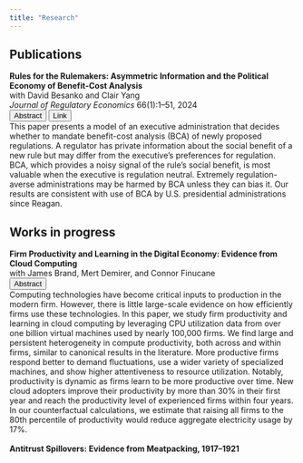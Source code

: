 ```yaml
---
title: "Research"
---
```


## Publications
| **Rules for the Rulemakers: Asymmetric Information and the Political Economy of Benefit-Cost Analysis**
| with David Besanko and Clair Yang
| *Journal of Regulatory Economics* 66(1):1--51, 2024
```{=html}
  <button class="btn-sm" type="button" data-bs-toggle="collapse" data-bs-target="#a-rules" aria-expanded="false" aria-controls="a-rules">
            Abstract
  </button>
  <a href="files/besanko-kreps-yang_bca.pdf">
  <button class="btn-sm" type="button">
            Link
  </button>
  </a>
  
<div class="collapse gap-1" id="a-rules">
  <div class="card card-body">
    This paper presents a model of an executive administration that decides whether to mandate benefit-cost analysis (BCA) of newly proposed regulations. A regulator has private information about the social benefit of a new rule but may differ from the executive’s preferences for regulation. BCA, which provides a noisy signal of the rule’s social benefit, is most valuable when the executive is regulation neutral. Extremely regulation-averse administrations may be harmed by BCA unless they can bias it. Our results are consistent with use of BCA by U.S. presidential administrations since Reagan.
  </div>
</div>
```

## Works in progress

| **Firm Productivity and Learning in the Digital Economy: Evidence from Cloud Computing**
| with James Brand, Mert Demirer, and Connor Finucane
```{=html}
  <button class="btn-sm" type="button" data-bs-toggle="collapse" data-bs-target="#a-cloud-prod" aria-expanded="false" aria-controls="a-cloud-prod">
            Abstract
  </button>
  
<div class="collapse gap-1" id="a-cloud-prod">
  <div class="card card-body">
    Computing technologies have become critical inputs to production in the modern firm. However, there is little large-scale evidence on how efficiently firms use these technologies. In this paper, we study firm productivity and learning in cloud computing by leveraging CPU utilization data from over one billion virtual machines used by nearly 100,000 firms.  We find large and persistent heterogeneity in compute productivity, both across and within firms, similar to canonical results in the literature. More productive firms respond better to demand fluctuations, use a wider variety of specialized machines, and show higher attentiveness to resource utilization. Notably, productivity is dynamic as firms learn to be more productive over time. New cloud adopters improve their productivity by more than 30% in their first year and reach the productivity level of experienced firms within four years. In our counterfactual calculations, we estimate that raising all firms to the 80th percentile of productivity would reduce aggregate electricity usage by 17%.
  </div>
</div>
```
|
| **Antitrust Spillovers: Evidence from Meatpacking, 1917–1921**


